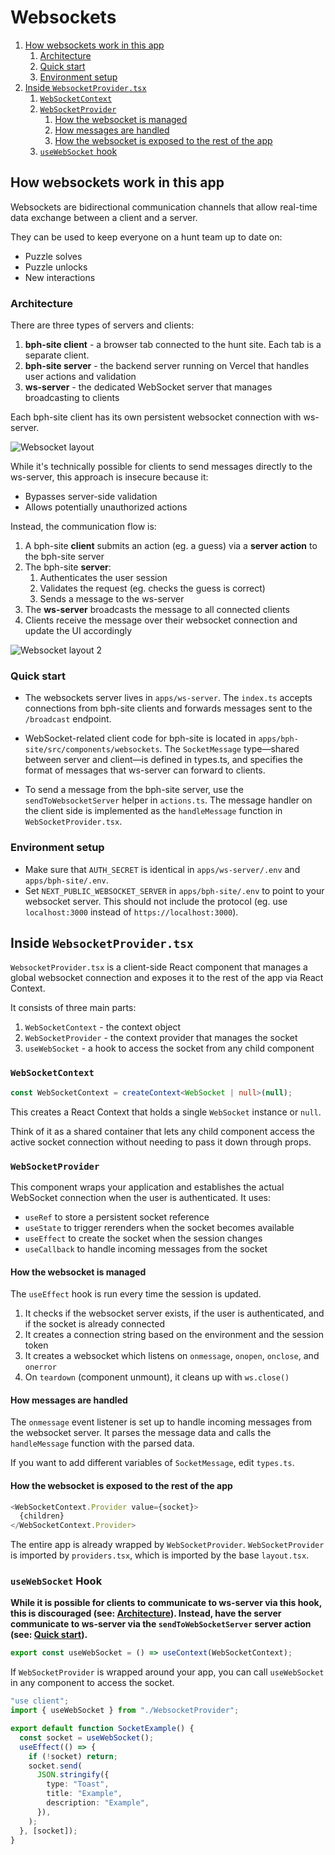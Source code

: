 # Websockets

1. [How websockets work in this app](#how-websockets-work-in-this-app)
   1. [Architecture](#architecture)
   2. [Quick start](#quick-start)
   3. [Environment setup](#environment-setup)
2. [Inside `WebsocketProvider.tsx`](#inside-websocketprovidertsx)
   1. [`WebSocketContext`](#websocketcontext)
   1. [`WebSocketProvider`](#websocketprovider)
      1. [How the websocket is managed](#how-the-websocket-is-managed)
      2. [How messages are handled](#how-messages-are-handled)
      3. [How the websocket is exposed to the rest of the app](#how-the-websocket-is-exposed-to-the-rest-of-the-app)
   1. [`useWebSocket` hook](#usewebsocket-hook)

## How websockets work in this app

Websockets are bidirectional communication channels that allow real-time data exchange between a client and a server.

They can be used to keep everyone on a hunt team up to date on:

- Puzzle solves
- Puzzle unlocks
- New interactions

### Architecture

There are three types of servers and clients:

1. **bph-site client** - a browser tab connected to the hunt site. Each tab is a separate client.
2. **bph-site server** - the backend server running on Vercel that handles user actions and validation
3. **ws-server** - the dedicated WebSocket server that manages broadcasting to clients

Each bph-site client has its own persistent websocket connection with ws-server.

![Websocket layout](/docs/develop/websockets/websocket-layout.jpeg)

While it's technically possible for clients to send messages directly to the ws-server, this approach is insecure because it:

- Bypasses server-side validation
- Allows potentially unauthorized actions

Instead, the communication flow is:

1. A bph-site **client** submits an action (eg. a guess) via a **server action** to the bph-site server
2. The bph-site **server**:
   1. Authenticates the user session
   2. Validates the request (eg. checks the guess is correct)
   3. Sends a message to the ws-server
3. The **ws-server** broadcasts the message to all connected clients
4. Clients receive the message over their websocket connection and update the UI accordingly

![Websocket layout 2](/docs/develop/websockets/websocket-layout2.jpeg)

### Quick start

- The websockets server lives in `apps/ws-server`. The `index.ts` accepts connections from bph-site clients and forwards messages sent to the `/broadcast` endpoint.

- WebSocket-related client code for bph-site is located in `apps/bph-site/src/components/websockets`. The `SocketMessage` type—shared between server and client—is defined in types.ts, and specifies the format of messages that ws-server can forward to clients.

- To send a message from the bph-site server, use the `sendToWebsocketServer` helper in `actions.ts`. The message handler on the client side is implemented as the `handleMessage` function in `WebSocketProvider.tsx`.

### Environment setup

- Make sure that `AUTH_SECRET` is identical in `apps/ws-server/.env` and `apps/bph-site/.env`.
- Set `NEXT_PUBLIC_WEBSOCKET_SERVER` in `apps/bph-site/.env` to point to your websocket server. This should not include the protocol (eg. use `localhost:3000` instead of `https://localhost:3000`).

## Inside `WebsocketProvider.tsx`

`WebsocketProvider.tsx` is a client-side React component that manages a global websocket connection and exposes it to the rest of the app via React Context.

It consists of three main parts:

1. `WebSocketContext` - the context object
2. `WebSocketProvider` - the context provider that manages the socket
3. `useWebSocket` - a hook to access the socket from any child component

### `WebSocketContext`

```ts
const WebSocketContext = createContext<WebSocket | null>(null);
```

This creates a React Context that holds a single `WebSocket` instance or `null`.

Think of it as a shared container that lets any child component access the active socket connection without needing to pass it down through props.

### `WebSocketProvider`

This component wraps your application and establishes the actual WebSocket connection when the user is authenticated. It uses:

- `useRef` to store a persistent socket reference
- `useState` to trigger rerenders when the socket becomes available
- `useEffect` to create the socket when the session changes
- `useCallback` to handle incoming messages from the socket

#### How the websocket is managed

The `useEffect` hook is run every time the session is updated.

1. It checks if the websocket server exists, if the user is authenticated, and if the socket is already connected
2. It creates a connection string based on the environment and the session token
3. It creates a websocket which listens on `onmessage`, `onopen`, `onclose`, and `onerror`
4. On `teardown` (component unmount), it cleans up with `ws.close()`

#### How messages are handled

The `onmessage` event listener is set up to handle incoming messages from the websocket server. It parses the message data and calls the `handleMessage` function with the parsed data.

If you want to add different variables of `SocketMessage`, edit `types.ts`.

#### How the websocket is exposed to the rest of the app

```ts
<WebSocketContext.Provider value={socket}>
  {children}
</WebSocketContext.Provider>
```

The entire app is already wrapped by `WebSocketProvider`. `WebSocketProvider` is imported by `providers.tsx`, which is imported by the base `layout.tsx`.

### `useWebSocket` Hook

**While it is possible for clients to communicate to ws-server via this hook, this is discouraged (see: [Architecture](#architecture)). Instead, have the server communicate to ws-server via the `sendToWebSocketServer` server action (see: [Quick start](#quick-start)).**

```ts
export const useWebSocket = () => useContext(WebSocketContext);
```

If `WebSocketProvider` is wrapped around your app, you can call `useWebSocket` in any component to access the socket.

```ts
"use client";
import { useWebSocket } from "./WebsocketProvider";

export default function SocketExample() {
  const socket = useWebSocket();
  useEffect(() => {
    if (!socket) return;
    socket.send(
      JSON.stringify({
        type: "Toast",
        title: "Example",
        description: "Example",
      }),
    );
  }, [socket]);
}
```
